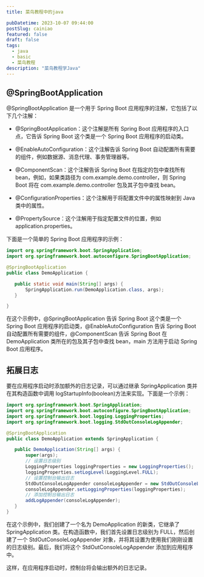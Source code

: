 ```yaml
---
title: 菜鸟教程中的java

pubDatetime: 2023-10-07 09:44:00
postSlug: cainiao
featured: false
draft: false
tags:
  - java
  - basic
  - 菜鸟教程
description: "菜鸟教程学Java"
---
```


## @SpringBootApplication

@SpringBootApplication 是一个用于 Spring Boot 应用程序的注解，它包括了以下几个注解：

- @SpringBootApplication：这个注解是所有 Spring Boot 应用程序的入口点，它告诉 Spring Boot 这个类是一个 Spring Boot 应用程序的启动类。

- @EnableAutoConfiguration：这个注解告诉 Spring Boot 自动配置所有需要的组件，例如数据源、消息代理、事务管理器等。

- @ComponentScan：这个注解告诉 Spring Boot 在指定的包中查找所有 bean，例如，如果类路径为 com.example.demo.controller，则 Spring Boot 将在 com.example.demo.controller 包及其子包中查找 bean。

- @ConfigurationProperties：这个注解用于将配置文件中的属性映射到 Java 类中的属性。

- @PropertySource：这个注解用于指定配置文件的位置，例如 application.properties。

下面是一个简单的 Spring Boot 应用程序的示例：

```java
import org.springframework.boot.SpringApplication;
import org.springframework.boot.autoconfigure.SpringBootApplication;

@SpringBootApplication
public class DemoApplication {

   public static void main(String[] args) {
       SpringApplication.run(DemoApplication.class, args);
   }

}
```

在这个示例中，@SpringBootApplication 告诉 Spring Boot 这个类是一个 Spring Boot 应用程序的启动类，@EnableAutoConfiguration 告诉 Spring Boot 自动配置所有需要的组件，@ComponentScan 告诉 Spring Boot 在 DemoApplication 类所在的包及其子包中查找 bean，main 方法用于启动 Spring Boot 应用程序。

## 拓展日志

要在应用程序启动时添加额外的日志记录，可以通过继承 SpringApplication 类并在其构造函数中调用 logStartupInfo(boolean)方法来实现。下面是一个示例：

```java
import org.springframework.boot.SpringApplication;
import org.springframework.boot.autoconfigure.SpringBootApplication;
import org.springframework.boot.logging.LoggingProperties;
import org.springframework.boot.logging.StdOutConsoleLogAppender;

@SpringBootApplication
public class DemoApplication extends SpringApplication {

   public DemoApplication(String[] args) {
       super(args);
       // 设置日志级别
       LoggingProperties loggingProperties = new LoggingProperties();
       loggingProperties.setLogLevel(LoggingLevel.FULL);
       // 设置控制台输出日志
       StdOutConsoleLogAppender consoleLogAppender = new StdOutConsoleLogAppender();
       consoleLogAppender.setLoggingProperties(loggingProperties);
       // 添加控制台输出日志
       addLogAppender(consoleLogAppender);
   }
}
```

在这个示例中，我们创建了一个名为 DemoApplication 的新类，它继承了 SpringApplication 类。在构造函数中，我们首先设置日志级别为 FULL，然后创建了一个 StdOutConsoleLogAppender 对象，并将其设置为使用我们刚刚设置的日志级别。最后，我们将这个 StdOutConsoleLogAppender 添加到应用程序中。

这样，在应用程序启动时，控制台将会输出额外的日志记录。
